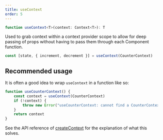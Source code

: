 ```yaml
---
title: useContext
order: 5
---
```


```ts
function useContext<T>(context: Context<T>): T
```

Used to grab context within a context provider scope to allow for deep passing of props without having to pass them through each Component function.

```ts
const [state, { increment, decrement }] = useContext(CounterContext)
```

## Recommended usage

It is often a good idea to wrap `useContext` in a function like so:

```ts
function useCounterContext() {
	const context = useContext(CounterContext)
	if (!context) {
		throw new Error("useCounterContext: cannot find a CounterContext")
	}
	return context
}
```

See the API reference of [createContext](/reference/component-apis/create-context) for the explanation of what this solves.
